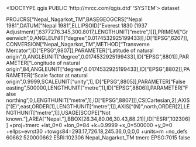 <!DOCTYPE qgis PUBLIC 'http://mrcc.com/qgis.dtd' 'SYSTEM'>
<qgis version="3.34.5-Prizren">
  <identifier></identifier>
  <parentidentifier></parentidentifier>
  <language></language>
  <type>dataset</type>
  <title></title>
  <abstract></abstract>
  <links/>
  <dates/>
  <fees></fees>
  <encoding></encoding>
  <crs>
    <spatialrefsys nativeFormat="Wkt">
      <wkt>PROJCRS["Nepal_Nagarkot_TM",BASEGEOGCRS["Nepal 1981",DATUM["Nepal 1981",ELLIPSOID["Everest 1830 (1937 Adjustment)",6377276.345,300.8017,LENGTHUNIT["metre",1]]],PRIMEM["Greenwich",0,ANGLEUNIT["degree",0.0174532925199433]],ID["EPSG",6207]],CONVERSION["Nepal_Nagarkot_TM",METHOD["Transverse Mercator",ID["EPSG",9807]],PARAMETER["Latitude of natural origin",0,ANGLEUNIT["degree",0.0174532925199433],ID["EPSG",8801]],PARAMETER["Longitude of natural origin",84,ANGLEUNIT["degree",0.0174532925199433],ID["EPSG",8802]],PARAMETER["Scale factor at natural origin",0.9999,SCALEUNIT["unity",1],ID["EPSG",8805]],PARAMETER["False easting",500000,LENGTHUNIT["metre",1],ID["EPSG",8806]],PARAMETER["False northing",0,LENGTHUNIT["metre",1],ID["EPSG",8807]]],CS[Cartesian,2],AXIS["(E)",east,ORDER[1],LENGTHUNIT["metre",1]],AXIS["(N)",north,ORDER[2],LENGTHUNIT["metre",1]],USAGE[SCOPE["Not known."],AREA["Nepal."],BBOX[26.34,80.06,30.43,88.21]],ID["ESRI",102306]]</wkt>
      <proj4>+proj=tmerc +lat_0=0 +lon_0=84 +k=0.9999 +x_0=500000 +y_0=0 +ellps=evrst30 +towgs84=293.17,726.18,245.36,0,0,0,0 +units=m +no_defs</proj4>
      <srsid>60662</srsid>
      <srid>520000662</srid>
      <authid>ESRI:102306</authid>
      <description>Nepal_Nagarkot_TM</description>
      <projectionacronym>tmerc</projectionacronym>
      <ellipsoidacronym>EPSG:7015</ellipsoidacronym>
      <geographicflag>false</geographicflag>
    </spatialrefsys>
  </crs>
  <extent/>
</qgis>
